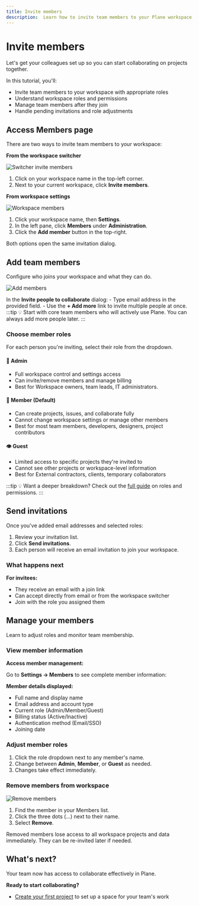 ```yaml
---
title: Invite members
description:  Learn how to invite team members to your Plane workspace, assign roles, and manage member permissions.
---
```


# Invite members

Let's get your colleagues set up so you can start collaborating on projects together.

In this tutorial, you'll:
- Invite team members to your workspace with appropriate roles
- Understand workspace roles and permissions
- Manage team members after they join
- Handle pending invitations and role adjustments

## Access Members page
There are two ways to invite team members to your workspace:

**From the workspace switcher**  

![Switcher invite members](https://media.docs.plane.so/tutorials/switcher-invite-members.webp#hero)

1. Click on your workspace name in the top-left corner.
2. Next to your current workspace, click **Invite members**.

**From workspace settings**  

![Workspace members](https://media.docs.plane.so/tutorials/workspace-members.webp#hero)

1. Click your workspace name, then **Settings**.
2. In the left pane, click **Members** under **Administration**.
3. Click the **Add member** button in the top-right.

Both options open the same invitation dialog.

## Add team members
Configure who joins your workspace and what they can do.

![Add members](https://media.docs.plane.so/tutorials/add-members.webp#hero)

In the **Invite people to collaborate** dialog:
    - Type email address in the provided field.
    - Use the **+ Add more** link to invite multiple people at once.
    :::tip
    💡 Start with core team members who will actively use Plane. You can always add more people later.
    :::

### Choose member roles

For each person you're inviting, select their role from the dropdown. 

#### 👑 Admin

- Full workspace control and settings access
- Can invite/remove members and manage billing
- Best for Workspace owners, team leads, IT administrators.

#### 👥 Member (Default)

- Can create projects, issues, and collaborate fully
- Cannot change workspace settings or manage other members
- Best for most team members, developers, designers, project contributors

#### 👁️ Guest

- Limited access to specific projects they're invited to
- Cannot see other projects or workspace-level information
- Best for External contractors, clients, temporary collaborators

:::tip
💡 Want a deeper breakdown? Check out the [full guide](https://docs.plane.so/core-concepts/workspaces/members) on roles and permissions.
:::

## Send invitations
Once you've added email addresses and selected roles:

1. Review your invitation list.
2. Click **Send invitations**.
3. Each person will receive an email invitation to join your workspace.

### What happens next

**For invitees:**

- They receive an email with a join link
- Can accept directly from email or from the workspace switcher
- Join with the role you assigned them

## Manage your members
Learn to adjust roles and monitor team membership.

### View member information

**Access member management:**

Go to **Settings → Members** to see complete member information:

**Member details displayed:**
- Full name and display name
- Email address and account type
- Current role (Admin/Member/Guest)
- Billing status (Active/Inactive)
- Authentication method (Email/SSO)
- Joining date

### Adjust member roles

1. Click the role dropdown next to any member's name.
2. Change between **Admin**, **Member**, or **Guest** as needed.
3. Changes take effect immediately. 

### Remove members from workspace

![Remove members](https://media.docs.plane.so/tutorials/remove-member.webp#hero)

1. Find the member in your Members list.
2. Click the three dots (...) next to their name.
3. Select **Remove**.

Removed members lose access to all workspace projects and data immediately. They can be re-invited later if needed.

## What's next?
Your team now has access to collaborate effectively in Plane. 

**Ready to start collaborating?**

- [Create your first project](/introduction/tutorials/create-project) to set up a space for your team's work
